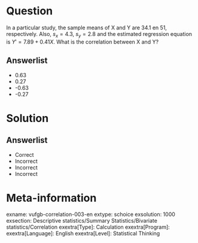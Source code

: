 Question
========
  
In a particular study, the sample means of  X and Y are 34.1 en 51, respectively.
Also, $s_{x} = 4.3$, $s_{y} = 2.8$ and the estimated regression equation is ${Y}' = 7.89+0.41X$. 
What is the correlation between X and Y?
 
    
    
Answerlist
----------
* 0.63
* 0.27
* -0.63
* -0.27
  
  
Solution
========
    
Answerlist
----------
* Correct
* Incorrect
* Incorrect
* Incorrect
  
Meta-information
================
exname: vufgb-correlation-003-en
extype: schoice
exsolution: 1000
exsection: Descriptive statistics/Summary Statistics/Bivariate statistics/Correlation
exextra[Type]: Calculation
exextra[Program]: 
exextra[Language]: English
exextra[Level]: Statistical Thinking